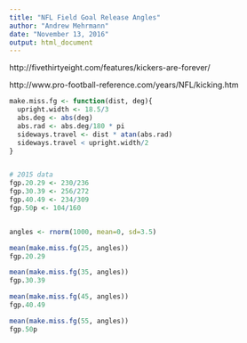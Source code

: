 ---
title: "NFL Field Goal Release Angles"
author: "Andrew Mehrmann"
date: "November 13, 2016"
output: html_document
---

http://fivethirtyeight.com/features/kickers-are-forever/

http://www.pro-football-reference.com/years/NFL/kicking.htm

```{r}
make.miss.fg <- function(dist, deg){
  upright.width <- 18.5/3
  abs.deg <- abs(deg)
  abs.rad <- abs.deg/180 * pi
  sideways.travel <- dist * atan(abs.rad)
  sideways.travel < upright.width/2
}


# 2015 data
fgp.20.29 <- 230/236
fgp.30.39 <- 256/272
fgp.40.49 <- 234/309
fgp.50p <- 104/160


angles <- rnorm(1000, mean=0, sd=3.5)

mean(make.miss.fg(25, angles))
fgp.20.29

mean(make.miss.fg(35, angles))
fgp.30.39

mean(make.miss.fg(45, angles))
fgp.40.49

mean(make.miss.fg(55, angles))
fgp.50p
```
